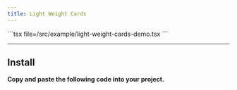 ```yaml
---
title: Light Weight Cards
---
```


<Tabs>
  <Tab value="Preview"><ComponentPreview name="light-weight-cards-demo" /></Tab>
  <Tab value="Code">
      ```tsx file=<rootDir>/src/example/light-weight-cards-demo.tsx
      ```
  </Tab>
</Tabs>



---

## Install

**Copy and paste the following code into your project.**

```tsx file=<rootDir>/src/registry/lightweight-cards.tsx
```
